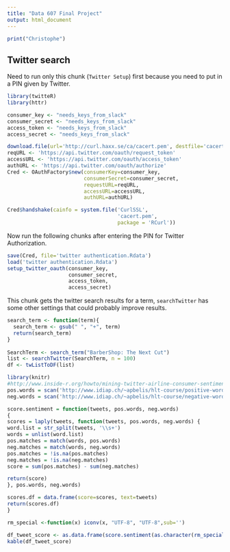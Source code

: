 ```yaml
---
title: "Data 607 Final Project"
output: html_document
---
```


```r
print("Christophe")
```


## Twitter search

Need to run only this chunk (`Twitter Setup`) first because you need to put in a PIN given by Twitter.  

```r
library(twitteR)
library(httr)

consumer_key <- "needs_keys_from_slack"
consumer_secret <- "needs_keys_from_slack"
access_token <- "needs_keys_from_slack"
access_secret <- "needs_keys_from_slack"

download.file(url='http://curl.haxx.se/ca/cacert.pem', destfile='cacert.pem')
reqURL <- 'https://api.twitter.com/oauth/request_token'
accessURL <- 'https://api.twitter.com/oauth/access_token'
authURL <- 'https://api.twitter.com/oauth/authorize'
Cred <- OAuthFactory$new(consumerKey=consumer_key,
                         consumerSecret=consumer_secret,
                         requestURL=reqURL,
                         accessURL=accessURL,
                         authURL=authURL)

Cred$handshake(cainfo = system.file('CurlSSL', 
                                    'cacert.pem', 
                                    package = 'RCurl'))
```

Now run the following chunks after entering the PIN for Twitter Authorization.

```r
save(Cred, file='twitter authentication.Rdata')
load('twitter authentication.Rdata') 
setup_twitter_oauth(consumer_key, 
                    consumer_secret, 
                    access_token, 
                    access_secret)
```

This chunk gets the twitter search results for a term, `searchTwitter` has some other settings that could probably improve results.

```r
search_term <- function(term){
  search_term <- gsub(" ", "+", term)
  return(search_term)
}
  
SearchTerm <- search_term("BarberShop: The Next Cut")
list <- searchTwitter(SearchTerm, n = 100)
df <- twListToDF(list)
```

```r
library(knitr)
#http://www.inside-r.org/howto/mining-twitter-airline-consumer-sentiment
pos.words = scan('http://www.idiap.ch/~apbelis/hlt-course/positive-words.txt',what='character', comment.char=';')
neg.words = scan('http://www.idiap.ch/~apbelis/hlt-course/negative-words.txt',what='character', comment.char=';')

score.sentiment = function(tweets, pos.words, neg.words)
{
scores = laply(tweets, function(tweets, pos.words, neg.words) {
word.list = str_split(tweets, '\\s+')
words = unlist(word.list)
pos.matches = match(words, pos.words)
neg.matches = match(words, neg.words)
pos.matches = !is.na(pos.matches)
neg.matches = !is.na(neg.matches)
score = sum(pos.matches) - sum(neg.matches)

return(score)
}, pos.words, neg.words)

scores.df = data.frame(score=scores, text=tweets)
return(scores.df)
}

rm_special <-function(x) iconv(x, "UTF-8", "UTF-8",sub='')

df_tweet_score <- as.data.frame(score.sentiment(as.character(rm_special(df$text)), pos.words, neg.words))
kable(df_tweet_score)
```

